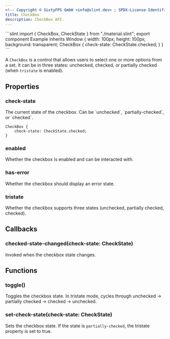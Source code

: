 ```yaml
---
<!-- Copyright © SixtyFPS GmbH <info@slint.dev> ; SPDX-License-Identifier: MIT -->
title: CheckBox
description: CheckBox API.
---
```



<CodeSnippetMD imagePath="/src/assets/generated/checkbox.png" scale="3" imageWidth="100" imageHeight="100" imageAlt="">
```slint
import { CheckBox, CheckState } from "./material.slint";
export component Example inherits Window {
    width: 100px;
    height: 100px;
    background: transparent;
    CheckBox {
        check-state: CheckState.checked;
    }
}
```
</CodeSnippetMD>

A `CheckBox` is a control that allows users to select one or more options from a set. It can be in three states: unchecked, checked, or partially checked (when `tristate` is enabled).

## Properties

### check-state
<SlintProperty propName="check-state" typeName="enum" enumName="CheckState" propertyVisibility="in-out">
The current state of the checkbox. Can be `unchecked`, `partially-checked`, or `checked`.

```slint no-test "check-state: CheckState.checked;"
CheckBox {
    check-state: CheckState.checked;
}
```
</SlintProperty>


### enabled
<SlintProperty propName="enabled" typeName="bool" defaultValue="true">
Whether the checkbox is enabled and can be interacted with.
</SlintProperty>

### has-error
<SlintProperty propName="has-error" typeName="bool">
Whether the checkbox should display an error state.
</SlintProperty>

### tristate
<SlintProperty propName="tristate" typeName="bool">
Whether the checkbox supports three states (unchecked, partially checked, checked).
</SlintProperty>

## Callbacks

### checked-state-changed(check-state: CheckState)
Invoked when the checkbox state changes.

## Functions

### toggle()
Toggles the checkbox state. In tristate mode, cycles through unchecked → partially checked → checked → unchecked.

### set-check-state(check-state: CheckState)
Sets the checkbox state. If the state is `partially-checked`, the tristate property is set to true.